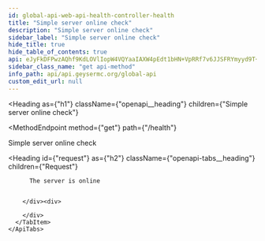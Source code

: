 ```yaml
---
id: global-api-web-api-health-controller-health
title: "Simple server online check"
description: "Simple server online check"
sidebar_label: "Simple server online check"
hide_title: true
hide_table_of_contents: true
api: eJyFkDFPwzAQhf9KdLOVlIopW4VQYaaIAXW4pEdt1bHN+VpRRf7v6JJSFRYmyyd9T+97I/TofYf9IUM7FgMxEaO4GJ530MLaxw79Krk36upVcvUToRf7EINw9J64ttMBDCRkHEiIM7TvWwNMOcWQSXNhubjXZ0e5Z5c0HlrYWKoy8Ym4crmKwbtAUIoBwb2GwCV7a/6AL25I/srOYNVb6g9gYCCxUbvvSaZaYqGF5tpzpjR/hCN7aMGKpNw2DSZX7+mciYe+jrwHAydkh52fJErZKt0f2cl5dnThI6qXOPF0nataJacscZ773tWLegnFQIpZBgyKBBzoP5Vf1iPIOSki9CVN8uiCRk4K40XzdjIbs+hlHDvM9Mq+FD1/Hokv7X/k9Fduhls/bqCUb/JauCM=
sidebar_class_name: "get api-method"
info_path: api/api.geysermc.org/global-api
custom_edit_url: null
---
```



<Heading
  as={"h1"}
  className={"openapi__heading"}
  children={"Simple server online check"}
>
</Heading>

<MethodEndpoint
  method={"get"}
  path={"/health"}
>
  
</MethodEndpoint>



Simple server online check

<Heading
  id={"request"}
  as={"h2"}
  className={"openapi-tabs__heading"}
  children={"Request"}
>
</Heading>

<div>
  <div>
    <ApiTabs
      label={undefined}
      id={undefined}
    >
      <TabItem
        label={"204"}
        value={"204"}
      >
        <div>
          
          
          The server is online
          
          
        </div><div>
          
        </div>
      </TabItem>
    </ApiTabs>
  </div>
</div>
      